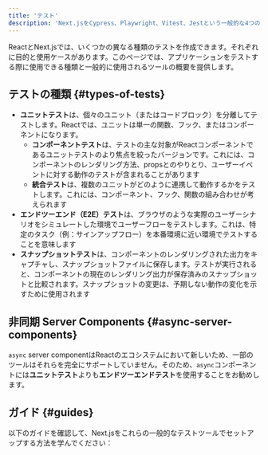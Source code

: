 ```yaml
---
title: 'テスト'
description: 'Next.jsをCypress、Playwright、Vitest、Jestという一般的な4つのテストツールでセットアップする方法を学びましょう。'
---
```


ReactとNext.jsでは、いくつかの異なる種類のテストを作成できます。それぞれに目的と使用ケースがあります。このページでは、アプリケーションをテストする際に使用できる種類と一般的に使用されるツールの概要を提供します。

## テストの種類 {#types-of-tests}

- **ユニットテスト**は、個々のユニット（またはコードブロック）を分離してテストします。Reactでは、ユニットは単一の関数、フック、またはコンポーネントになります。
  - **コンポーネントテスト**は、テストの主な対象がReactコンポーネントであるユニットテストのより焦点を絞ったバージョンです。これには、コンポーネントのレンダリング方法、propsとのやりとり、ユーザーイベントに対する動作のテストが含まれることがあります
  - **統合テスト**は、複数のユニットがどのように連携して動作するかをテストします。これには、コンポーネント、フック、関数の組み合わせが考えられます
- **エンドツーエンド（E2E）テスト**は、ブラウザのような実際のユーザーシナリオをシミュレートした環境でユーザーフローをテストします。これは、特定のタスク（例：サインアップフロー）を本番環境に近い環境でテストすることを意味します
- **スナップショットテスト**は、コンポーネントのレンダリングされた出力をキャプチャし、スナップショットファイルに保存します。テストが実行されると、コンポーネントの現在のレンダリング出力が保存済みのスナップショットと比較されます。スナップショットの変更は、予期しない動作の変化を示すために使用されます

<AppOnly>

## 非同期 Server Components {#async-server-components}

`async` server componentはReactのエコシステムにおいて新しいため、一部のツールはそれらを完全にサポートしていません。そのため、`async`コンポーネントには**ユニットテスト**よりも**エンドツーエンドテスト**を使用することをお勧めします。

</AppOnly>

## ガイド {#guides}

以下のガイドを確認して、Next.jsをこれらの一般的なテストツールでセットアップする方法を学んでください：
